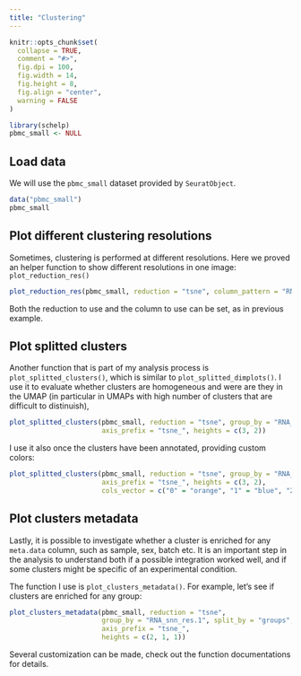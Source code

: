 ```yaml
---
title: "Clustering"
---
```


```r
knitr::opts_chunk$set(
  collapse = TRUE,
  comment = "#>",
  fig.dpi = 100,
  fig.width = 14,
  fig.height = 8,
  fig.align = "center",
  warning = FALSE
)
```

```r
library(schelp)
pbmc_small <- NULL
```

## Load data

We will use the `pbmc_small` dataset provided by `SeuratObject`.

```r
data("pbmc_small")
pbmc_small
```

## Plot different clustering resolutions
Sometimes, clustering is performed at different resolutions. Here we proved an helper function to show different resolutions in one image: `plot_reduction_res()`
```r
plot_reduction_res(pbmc_small, reduction = "tsne", column_pattern = "RNA_snn_res", axis_prefix = "tsne_")
```

Both the reduction to use and the column to use can be set, as in previous example.

## Plot splitted clusters
Another function that is part of my analysis process is `plot_splitted_clusters()`, which is similar to `plot_splitted_dimplots()`. I use it to evaluate whether clusters are homogeneous and were are they in the UMAP (in particular in UMAPs with high number of clusters that are difficult to distinuish),

```r
plot_splitted_clusters(pbmc_small, reduction = "tsne", group_by = "RNA_snn_res.1", 
                       axis_prefix = "tsne_", heights = c(3, 2))
```

I use it also once the clusters have been annotated, providing custom colors:
```r
plot_splitted_clusters(pbmc_small, reduction = "tsne", group_by = "RNA_snn_res.1", 
                       axis_prefix = "tsne_", heights = c(3, 2), 
                       cols_vector = c("0" = "orange", "1" = "blue", "2" = "darkgreen"))
```


## Plot clusters metadata
Lastly, it is possible to investigate whether a cluster is enriched for any `meta.data` column, such as sample, sex, batch etc. It is an important step in the analysis to understand both if a possible integration worked well, and if some clusters might be specific of an experimental condition.

The function I use is `plot_clusters_metadata()`. For example, let's see if clusters are enriched for any group:
```r
plot_clusters_metadata(pbmc_small, reduction = "tsne", 
                       group_by = "RNA_snn_res.1", split_by = "groups", 
                       axis_prefix = "tsne_",
                       heights = c(2, 1, 1))
```

Several customization can be made, check out the function documentations for details.
